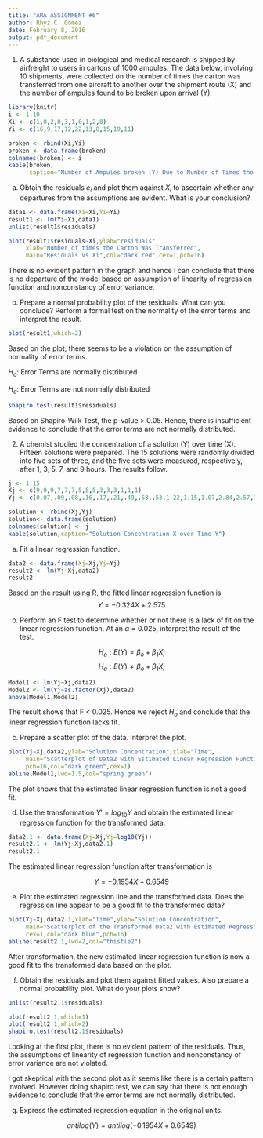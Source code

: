 ```yaml
---
title: "ARA ASSIGNMENT #6"
author: Rhyz C. Gomez
date: February 8, 2016
output: pdf_document
---
```


1. A substance used in biological and medical research is shipped by airfreight to users in cartons of 1000 ampules. The data below, involving 10 shipments, were collected on the number of times the carton was transferred from one aircraft to another over the shipment route (X) and the number of ampules found to be broken upon arrival (Y).

```r
library(knitr)
i <- 1:10
Xi <- c(1,0,2,0,3,1,0,1,2,0)
Yi <- c(16,9,17,12,22,13,8,15,19,11)
```

```r
broken <- rbind(Xi,Yi)
broken <- data.frame(broken)
colnames(broken) <- i
kable(broken,
      caption="Number of Ampules broken (Y) Due to Number of Times the Carton is Transferred (X)")
```


a. Obtain the residuals $e_i$ and plot them against $X_i$ to ascertain whether any departures from the assumptions are evident. What is your conclusion?

```r
data1 <- data.frame(Xi=Xi,Yi=Yi)
result1 <- lm(Yi~Xi,data1)
unlist(result1$residuals)
```

```r
plot(result1$residuals~Xi,ylab="residuals", 
     xlab="Number of times the Carton Was Transferred",
     main="Residuals vs Xi",col="dark red",cex=1,pch=16)
```


There is no evident pattern in the graph and hence I can conclude that there is no departure of the model based on assumption of linearity of regression function and nonconstancy of error variance. 

b. Prepare a normal probability plot of the residuals. What can you conclude? Perform a formal test on the normality of the error terms and interpret the result.

```r
plot(result1,which=2)
```

Based on the plot, there seems to be a violation on the assumption of normality of error terms.

$H_o:$ Error Terms are normally distributed

$H_a:$ Error Terms are not normally distributed

```r
shapiro.test(result1$residuals)
```


Based on Shapiro-Wilk Test, the p-value > 0.05. Hence, there is insufficient evidence to conclude that the error terms are not normally distributed. 

\newpage

2. A chemist studied the concentration of a solution (Y) over time (X). Fifteen solutions were prepared. The 15 solutions were randomly divided into five sets of three, and the five sets were measured, respectively, after 1, 3, 5, 7, and 9 hours. The results follow.

```r
j <- 1:15
Xj <- c(9,9,9,7,7,7,5,5,5,3,3,3,1,1,1)
Yj <- c(0.07,.09,.08,.16,.17,.21,.49,.58,.53,1.22,1.15,1.07,2.84,2.57,3.10)
```

```r
solution <- rbind(Xj,Yj)
solution<- data.frame(solution)
colnames(solution) <- j
kable(solution,caption="Solution Concentration X over Time Y")
```


a. Fit a linear regression function.

```r
data2 <- data.frame(Xj=Xj,Yj=Yj)
result2 <- lm(Yj~Xj,data2)
result2
```

Based on the result using R, the fitted linear regression function is
$$Y = -0.324X + 2.575$$


b. Perform an F test to determine whether or not there is a lack of fit on the linear regression function. At an $\alpha$ = 0.025, interpret the result of the test.

$$H_o: E(Y) = \beta_o + \beta_1X_i$$ 
$$H_a: E(Y) \ne \beta_o + \beta_1X_i$$


```r
Model1 <- lm(Yj~Xj,data2)
Model2 <- lm(Yj~as.factor(Xj),data2)
anova(Model1,Model2)
```


The result shows that F < 0.025. Hence we reject $H_o$ and conclude that the linear regression function lacks fit. 

c. Prepare a scatter plot of the data. Interpret the plot.

```r
plot(Yj~Xj,data2,ylab="Solution Concentration",xlab="Time",
     main="Scatterplot of Data2 with Estimated Linear Regression Function",
     pch=16,col="dark green",cex=1)
abline(Model1,lwd=1.5,col="spring green")
```


The plot shows that the estimated linear regression function is not a good fit. 

d. Use the transformation $Y' = log_{10}Y$ and obtain the estimated linear regression function for the transformed data.

```r
data2.1 <- data.frame(Xj=Xj,Yj=log10(Yj))
result2.1 <- lm(Yj~Xj,data2.1)
result2.1
```


The estimated linear regression function after transformation is 

$$Y = -0.1954X + 0.6549$$



e. Plot the estimated regression line and the transformed data. Does the regression line appear to be a good fit to the transformed data?

```r
plot(Yj~Xj,data2.1,xlab="Time",ylab="Solution Concentration",
     main="Scatterplot of the Transformed Data2 with Estimated Regression Line",
     cex=1,col="dark blue",pch=16)
abline(result2.1,lwd=2,col="thistle2")

```


After transformation, the new estimated linear regression function is now a good fit to the transformed data based on the plot. 

f. Obtain the residuals and plot them against fitted values. Also prepare a normal probability plot. What do your plots show?

```r
unlist(result2.1$residuals)
```



```r
plot(result2.1,which=1)
plot(result2.1,which=2)
shapiro.test(result2.1$residuals)
```

Looking at the first plot, there is no evident pattern of the residuals. Thus, the assumptions of linearity of regression function and nonconstancy of error variance are not violated.  

I got skeptical with the second plot as it seems like there is a certain pattern involved. However doing shapiro.test, we can say that there is not enough evidence to conclude that the error terms are not normally distributed. 


g. Express the estimated regression equation in the original units.


$$antilog(Y) = antilog(-0.1954X + 0.6549)$$ 